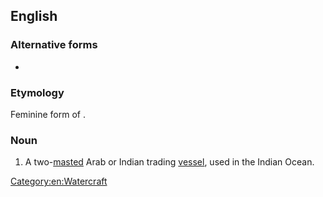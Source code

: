 ==English==

===Alternative forms===
* {{l|en|baglo}}

===Etymology===
Feminine form of {{der|en|ar|بَغَل||mule}}.

===Noun===
{{en-noun}}

# A two-[[mast]]ed Arab or Indian trading [[vessel]], used in the Indian Ocean.

[[Category:en:Watercraft]]
